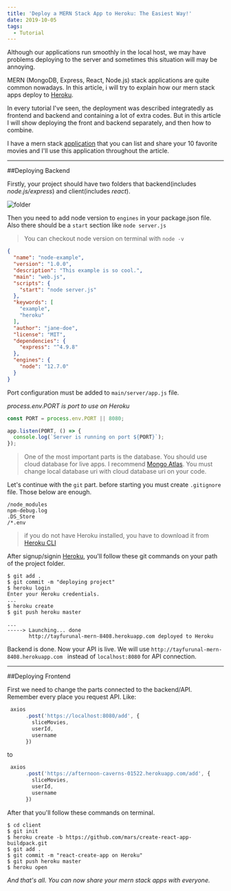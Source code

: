 ```yaml
---
title: 'Deploy a MERN Stack App to Heroku: The Easiest Way!'
date: 2019-10-05
tags:
  - Tutorial
---
```


Although our applications run smoothly in the local host, we may have problems deploying to the server and sometimes this situation will may be annoying.

MERN (MongoDB, Express, React, Node.js) stack applications are quite common nowadays. In this article, i will try to explain how our mern stack apps deploy to [Heroku](https://heroku.com).

In every tutorial I've seen, the deployment was described integratedly as frontend and backend and containing a lot of extra codes. But in this article I will show deploying the front and backend separately, and then how to combine.

I have a mern stack [application](https://github.com/tayfurunal/top-10-movies) that you can list and share your 10 favorite movies and I'll use this application throughout the article.

---

##Deploying Backend

Firstly, your project should have two folders that backend(includes *node.js/express*) and client(includes *react*).

<img src="./folder.png" alt="folder" />
 

Then you need to add node version to `engines` in your package.json file. Also there should be a `start` section like `node server.js`

>You can checkout node version on terminal with `node -v`

```json
{
  "name": "node-example",
  "version": "1.0.0",
  "description": "This example is so cool.",
  "main": "web.js",
  "scripts": {
    "start": "node server.js"
  },
  "keywords": [
    "example",
    "heroku"
  ],
  "author": "jane-doe",
  "license": "MIT",
  "dependencies": {
    "express": "^4.9.8"
  },
  "engines": {
    "node": "12.7.0"
  }
}
```

Port configuration must be added to `main/server/app.js` file.

*process.env.PORT is port to use on Heroku*

```js
const PORT = process.env.PORT || 8080;

app.listen(PORT, () => {
  console.log(`Server is running on port ${PORT}`);
});
```

>One of the most important parts is the database. You should use cloud database for live apps. I recommend [Mongo Atlas](https://www.mongodb.com/cloud/atlas). You must change local database uri with cloud database uri on your code.


Let's continue with the `git` part. before starting you must create `.gitignore` file. Those below are enough.

```
/node_modules
npm-debug.log
.DS_Store
/*.env
```

> if you do not have Heroku installed, you have to download it from [Heroku CLI](https://devcenter.heroku.com/articles/heroku-cli#download-and-install) 

After signup/signin [Heroku](https://heroku.com), you'll follow these git commands on your path of the project folder.

```console 
$ git add .
$ git commit -m "deploying project"
$ heroku login
Enter your Heroku credentials.
...
$ heroku create
$ git push heroku master

...
-----> Launching... done
       http://tayfurunal-mern-8408.herokuapp.com deployed to Heroku

```


Backend is done. Now your API is live. We will use `http://tayfurunal-mern-8408.herokuapp.com ` instead of `localhost:8080` for API connection.

---

##Deploying Frontend

First we need to change the parts connected to the backend/API. Remember every place you request API. Like:

```jsx
 axios
      .post('https://localhost:8080/add', {
        sliceMovies,
        userId,
        username
      })
```

to

```jsx
 axios
      .post('https://afternoon-caverns-01522.herokuapp.com/add', {
        sliceMovies,
        userId,
        username
      })
```

After that you'll follow these commands on terminal.

```console
$ cd client
$ git init
$ heroku create -b https://github.com/mars/create-react-app-buildpack.git
$ git add .
$ git commit -m "react-create-app on Heroku"
$ git push heroku master
$ heroku open
```

*And that's all. You can now share your mern stack apps with everyone.*